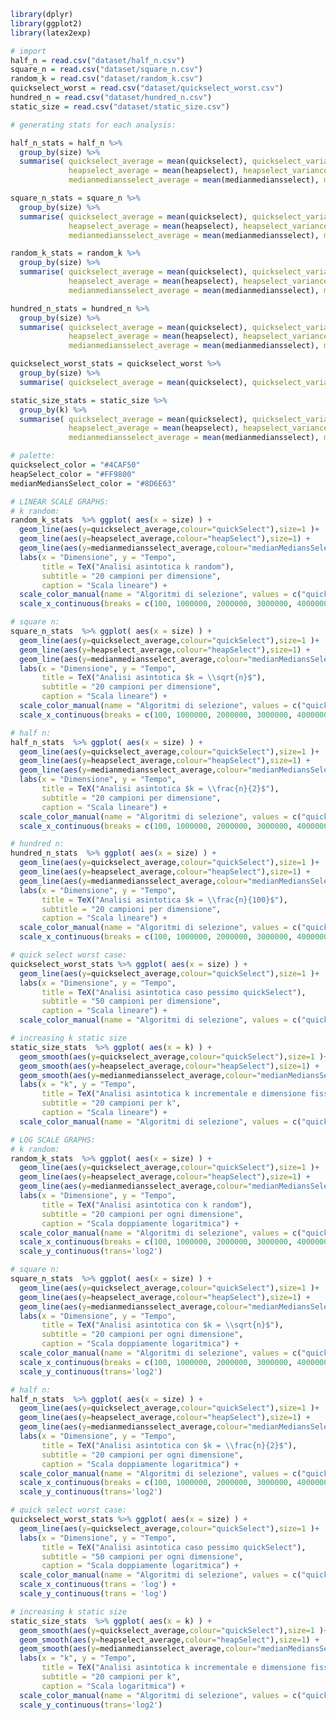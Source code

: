 ```r
library(dplyr)
library(ggplot2)
library(latex2exp)

```


```r
# import
half_n = read.csv("dataset/half_n.csv")
square_n = read.csv("dataset/square_n.csv")
random_k = read.csv("dataset/random_k.csv")
quickselect_worst = read.csv("dataset/quickselect_worst.csv")
hundred_n = read.csv("dataset/hundred_n.csv")
static_size = read.csv("dataset/static_size.csv")

```


```r
# generating stats for each analysis:

half_n_stats = half_n %>%
  group_by(size) %>%
  summarise( quickselect_average = mean(quickselect), quickselect_variance = var(quickselect) ,
             heapselect_average = mean(heapselect), heapselect_variance = var(heapselect),
             medianmediansselect_average = mean(medianmediansselect), medianmediansselect_variance = var(medianmediansselect))

square_n_stats = square_n %>%
  group_by(size) %>%
  summarise( quickselect_average = mean(quickselect), quickselect_variance = var(quickselect) ,
             heapselect_average = mean(heapselect), heapselect_variance = var(heapselect),
             medianmediansselect_average = mean(medianmediansselect), medianmediansselect_variance = var(medianmediansselect))

random_k_stats = random_k %>%
  group_by(size) %>%
  summarise( quickselect_average = mean(quickselect), quickselect_variance = var(quickselect) ,
             heapselect_average = mean(heapselect), heapselect_variance = var(heapselect),
             medianmediansselect_average = mean(medianmediansselect), medianmediansselect_variance = var(medianmediansselect))

hundred_n_stats = hundred_n %>%
  group_by(size) %>%
  summarise( quickselect_average = mean(quickselect), quickselect_variance = var(quickselect) ,
             heapselect_average = mean(heapselect), heapselect_variance = var(heapselect),
             medianmediansselect_average = mean(medianmediansselect), medianmediansselect_variance = var(medianmediansselect))

quickselect_worst_stats = quickselect_worst %>%
  group_by(size) %>%
  summarise( quickselect_average = mean(quickselect), quickselect_variance = var(quickselect))

static_size_stats = static_size %>%
  group_by(k) %>%
  summarise( quickselect_average = mean(quickselect), quickselect_variance = var(quickselect) ,
             heapselect_average = mean(heapselect), heapselect_variance = var(heapselect),
             medianmediansselect_average = mean(medianmediansselect), medianmediansselect_variance = var(medianmediansselect))

```


```r
# palette:
quickselect_color = "#4CAF50"
heapSelect_color = "#FF9800"
medianMediansSelect_color = "#8D6E63"

```

```r
# LINEAR SCALE GRAPHS:
# k random:
random_k_stats  %>% ggplot( aes(x = size) ) + 
  geom_line(aes(y=quickselect_average,colour="quickSelect"),size=1 )+
  geom_line(aes(y=heapselect_average,colour="heapSelect"),size=1) +
  geom_line(aes(y=medianmediansselect_average,colour="medianMediansSelect"),size=1) +
  labs(x = "Dimensione", y = "Tempo", 
       title = TeX("Analisi asintotica k random"),
       subtitle = "20 campioni per dimensione",
       caption = "Scala lineare") +
  scale_color_manual(name = "Algoritmi di selezione", values = c("quickSelect" = quickselect_color, "heapSelect" = heapSelect_color, "medianMediansSelect" = medianMediansSelect_color))+
  scale_x_continuous(breaks = c(100, 1000000, 2000000, 3000000, 4000000, 5000000), labels = c("100", "1M", "2M", "3M", "4M", "5M"))

# square n:
square_n_stats  %>% ggplot( aes(x = size) ) + 
  geom_line(aes(y=quickselect_average,colour="quickSelect"),size=1 )+
  geom_line(aes(y=heapselect_average,colour="heapSelect"),size=1) +
  geom_line(aes(y=medianmediansselect_average,colour="medianMediansSelect"),size=1) +
  labs(x = "Dimensione", y = "Tempo", 
       title = TeX("Analisi asintotica $k = \\sqrt{n}$"),
       subtitle = "20 campioni per dimensione",
       caption = "Scala lineare") +
  scale_color_manual(name = "Algoritmi di selezione", values = c("quickSelect" = quickselect_color, "heapSelect" = heapSelect_color, "medianMediansSelect" = medianMediansSelect_color)) +
  scale_x_continuous(breaks = c(100, 1000000, 2000000, 3000000, 4000000, 5000000), labels = c("100", "1M", "2M", "3M", "4M", "5M"))

# half n:
half_n_stats  %>% ggplot( aes(x = size) ) + 
  geom_line(aes(y=quickselect_average,colour="quickSelect"),size=1 )+
  geom_line(aes(y=heapselect_average,colour="heapSelect"),size=1) +
  geom_line(aes(y=medianmediansselect_average,colour="medianMediansSelect"),size=1) +
  labs(x = "Dimensione", y = "Tempo", 
       title = TeX("Analisi asintotica $k = \\frac{n}{2}$"),
       subtitle = "20 campioni per dimensione",
       caption = "Scala lineare") +
  scale_color_manual(name = "Algoritmi di selezione", values = c("quickSelect" = quickselect_color, "heapSelect" = heapSelect_color, "medianMediansSelect" = medianMediansSelect_color)) +
  scale_x_continuous(breaks = c(100, 1000000, 2000000, 3000000, 4000000, 5000000), labels = c("100", "1M", "2M", "3M", "4M", "5M"))

# hundred n:
hundred_n_stats  %>% ggplot( aes(x = size) ) + 
  geom_line(aes(y=quickselect_average,colour="quickSelect"),size=1 )+
  geom_line(aes(y=heapselect_average,colour="heapSelect"),size=1) +
  geom_line(aes(y=medianmediansselect_average,colour="medianMediansSelect"),size=1) +
  labs(x = "Dimensione", y = "Tempo", 
       title = TeX("Analisi asintotica $k = \\frac{n}{100}$"),
       subtitle = "20 campioni per dimensione",
       caption = "Scala lineare") +
  scale_color_manual(name = "Algoritmi di selezione", values = c("quickSelect" = quickselect_color, "heapSelect" = heapSelect_color, "medianMediansSelect" = medianMediansSelect_color)) +
  scale_x_continuous(breaks = c(100, 1000000, 2000000, 3000000, 4000000, 5000000), labels = c("100", "1M", "2M", "3M", "4M", "5M"))

# quick select worst case:
quickselect_worst_stats %>% ggplot( aes(x = size) ) + 
  geom_line(aes(y=quickselect_average,colour="quickSelect"),size=1 )+
  labs(x = "Dimensione", y = "Tempo", 
       title = TeX("Analisi asintotica caso pessimo quickSelect"),
       subtitle = "50 campioni per dimensione",
       caption = "Scala lineare") +
  scale_color_manual(name = "Algoritmi di selezione", values = c("quickSelect" = quickselect_color))

# increasing k static size
static_size_stats  %>% ggplot( aes(x = k) ) + 
  geom_smooth(aes(y=quickselect_average,colour="quickSelect"),size=1 )+
  geom_smooth(aes(y=heapselect_average,colour="heapSelect"),size=1) +
  geom_smooth(aes(y=medianmediansselect_average,colour="medianMediansSelect"),size=1) +
  labs(x = "k", y = "Tempo", 
       title = TeX("Analisi asintotica k incrementale e dimensione fissata"),
       subtitle = "20 campioni per k",
       caption = "Scala lineare") +
  scale_color_manual(name = "Algoritmi di selezione", values = c("quickSelect" = quickselect_color, "heapSelect" = heapSelect_color, "medianMediansSelect" = medianMediansSelect_color))

```


```r
# LOG SCALE GRAPHS:
# k random:
random_k_stats  %>% ggplot( aes(x = size) ) + 
  geom_line(aes(y=quickselect_average,colour="quickSelect"),size=1 )+
  geom_line(aes(y=heapselect_average,colour="heapSelect"),size=1) +
  geom_line(aes(y=medianmediansselect_average,colour="medianMediansSelect"),size=1) +
  labs(x = "Dimensione", y = "Tempo", 
       title = TeX("Analisi asintotica con k random"),
       subtitle = "20 campioni per ogni dimensione",
       caption = "Scala doppiamente logaritmica") +
  scale_color_manual(name = "Algoritmi di selezione", values = c("quickSelect" = quickselect_color, "heapSelect" = heapSelect_color, "medianMediansSelect" = medianMediansSelect_color))+
  scale_x_continuous(breaks = c(100, 1000000, 2000000, 3000000, 4000000, 5000000), labels = c("100", "1M", "2M", "3M", "4M", "5M"), trans = 'log2') +
  scale_y_continuous(trans='log2')

# square n:
square_n_stats  %>% ggplot( aes(x = size) ) + 
  geom_line(aes(y=quickselect_average,colour="quickSelect"),size=1 )+
  geom_line(aes(y=heapselect_average,colour="heapSelect"),size=1) +
  geom_line(aes(y=medianmediansselect_average,colour="medianMediansSelect"),size=1) +
  labs(x = "Dimensione", y = "Tempo", 
       title = TeX("Analisi asintotica con $k = \\sqrt{n}$"),
       subtitle = "20 campioni per ogni dimensione",
       caption = "Scala doppiamente logaritmica") +
  scale_color_manual(name = "Algoritmi di selezione", values = c("quickSelect" = quickselect_color, "heapSelect" = heapSelect_color, "medianMediansSelect" = medianMediansSelect_color)) +
  scale_x_continuous(breaks = c(100, 1000000, 2000000, 3000000, 4000000, 5000000), labels = c("100", "1M", "2M", "3M", "4M", "5M"), trans = 'log2') +
  scale_y_continuous(trans='log2')

# half n:
half_n_stats  %>% ggplot( aes(x = size) ) + 
  geom_line(aes(y=quickselect_average,colour="quickSelect"),size=1 )+
  geom_line(aes(y=heapselect_average,colour="heapSelect"),size=1) +
  geom_line(aes(y=medianmediansselect_average,colour="medianMediansSelect"),size=1) +
  labs(x = "Dimensione", y = "Tempo", 
       title = TeX("Analisi asintotica con $k = \\frac{n}{2}$"),
       subtitle = "20 campioni per ogni dimensione",
       caption = "Scala doppiamente logaritmica") +
  scale_color_manual(name = "Algoritmi di selezione", values = c("quickSelect" = quickselect_color, "heapSelect" = heapSelect_color, "medianMediansSelect" = medianMediansSelect_color)) +
  scale_x_continuous(breaks = c(100, 1000000, 2000000, 3000000, 4000000, 5000000), labels = c("100", "1M", "2M", "3M", "4M", "5M"), trans = 'log2') +
  scale_y_continuous(trans='log2')

# quick select worst case:
quickselect_worst_stats %>% ggplot( aes(x = size) ) + 
  geom_line(aes(y=quickselect_average,colour="quickSelect"),size=1 )+
  labs(x = "Dimensione", y = "Tempo", 
       title = TeX("Analisi asintotica caso pessimo quickSelect"),
       subtitle = "50 campioni per ogni dimensione",
       caption = "Scala doppiamente logaritmica") +
  scale_color_manual(name = "Algoritmi di selezione", values = c("quickSelect" = quickselect_color)) +
  scale_x_continuous(trans = 'log') +
  scale_y_continuous(trans = 'log')

# increasing k static size
static_size_stats  %>% ggplot( aes(x = k) ) + 
  geom_smooth(aes(y=quickselect_average,colour="quickSelect"),size=1 )+
  geom_smooth(aes(y=heapselect_average,colour="heapSelect"),size=1) +
  geom_smooth(aes(y=medianmediansselect_average,colour="medianMediansSelect"),size=1) +
  labs(x = "k", y = "Tempo", 
       title = TeX("Analisi asintotica k incrementale e dimensione fissata"),
       subtitle = "20 campioni per k",
       caption = "Scala logaritmica") +
  scale_color_manual(name = "Algoritmi di selezione", values = c("quickSelect" = quickselect_color, "heapSelect" = heapSelect_color, "medianMediansSelect" = medianMediansSelect_color))+
  scale_y_continuous(trans='log2')
```




